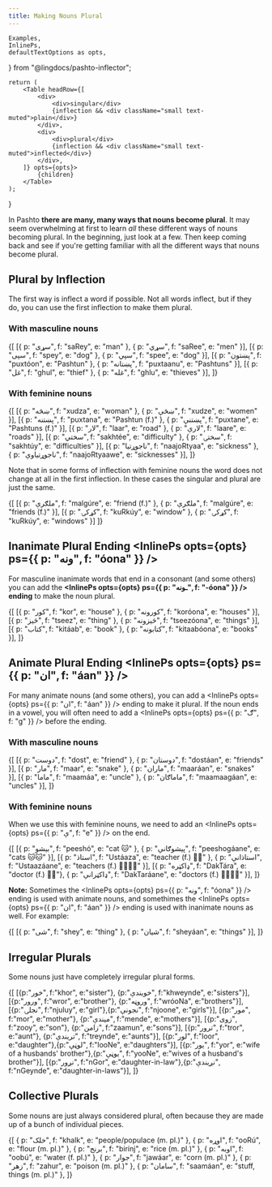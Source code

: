 ```yaml
---
title: Making Nouns Plural
---
```


    Examples,
    InlinePs,
    defaultTextOptions as opts,
} from "@lingdocs/pashto-inflector";

    return (
        <Table headRow={[
            <div>
                <div>singular</div>
                {inflection && <div className="small text-muted">plain</div>}
            </div>,
            <div>
                <div>plural</div>
                {inflection && <div className="small text-muted">inflected</div>}
            </div>,
        ]} opts={opts}>
            {children}
        </Table>
    );
}

In Pashto **there are many, many ways that nouns become plural**. It may seem overwhelming at first to learn *all* these different ways of nouns becoming plural. In the beginning, just look at a few. Then keep coming back and see if you're getting familiar with all the different ways that nouns become plural.

## Plural by Inflection

The first way is <Link to="/inflection/inflection-intro">inflect</Link> a word if possible. Not all words inflect, but if they do, you can use the first inflection to make them plural.

### With masculine nouns

<PluralTable inflection>{[
    [{ p: "سړی", f: "saRey", e: "man" }, { p: "سړي", f: "saRee", e: "men" }],
    [{ p: "سپی", f: "spey", e: "dog" }, { p: "سپي", f: "spee", e: "dog" }],
    [{ p: "پښتون", f: "puxtóon", e: "Pashtun" }, { p: "پښتانه", f: "puxtaanu", e: "Pashtuns" }],
    [{ p: "غل", f: "ghul", e: "thief" }, { p: "غله", f: "ghlu", e: "thieves" }],
]}</PluralTable>

### With feminine nouns

<PluralTable inflection>{[
    [{ p: "ښڅه", f: "xudza", e: "woman" }, { p: "ښځې", f: "xudze", e: "women" }],
    [{ p: "پښتنه", f: "puxtana", e: "Pashtun (f.)" }, { p: "پښتنې", f: "puxtane", e: "Pashtuns (f.)" }],
    [{ p: "لار", f: "laar", e: "road" }, { p: "لارې", f: "laare", e: "roads" }],
    [{ p: "سختي", f: "sakhtée", e: "difficulty" }, { p: "سختۍ", f: "sakhtúy", e: "difficulties" }],
    [{ p: "ناجوړتیا", f: "naajoRtyaa", e: "sickness" }, { p: "ناجوړتیاوې", f: "naajoRtyaawe", e: "sicknesses" }],
]}</PluralTable>

Note that in some forms of inflection with feminine nouns the word does not change at all in the first inflection. In these cases the singular and plural are just the same.

<PluralTable inflection>{[
    [{ p: "ملګرې", f: "malgúre", e: "friend (f.)" }, { p: "ملګرې", f: "malgúre", e: "friends (f.)" }],
    [{ p: "کړکۍ", f: "kuRkúy", e: "window" }, { p: "کړکۍ", f: "kuRkúy", e: "windows" }]
]}</PluralTable>

## Inanimate Plural Ending <InlinePs opts={opts} ps={{ p: "ونه", f: "óona" }} />

For masculine inanimate words that end in a consonant (and some others) you can add the **<InlinePs opts={opts} ps={{ p: "ـونه", f: "-óona" }} /> ending** to make the noun plural.

<PluralTable>{[
    [{ p: "کور", f: "kor", e: "house" }, { p: "کورونه", f: "koróona", e: "houses" }],
    [{ p: "څیز", f: "tseez", e: "thing" }, { p: "څیزونه", f: "tseezóona", e: "things" }],
    [{ p: "کتاب", f: "kitáab", e: "book" }, { p: "کتابونه", f: "kitaabóona", e: "books" }],
]}</PluralTable>

## Animate Plural Ending <InlinePs opts={opts} ps={{ p: "ان", f: "áan" }} />

For many animate nouns (and some others), you can add a <InlinePs opts={opts} ps={{ p: "ان", f: "áan" }} /> ending to make it plural. If the noun ends in a vowel, you will often need to add a <InlinePs opts={opts} ps={{ p: "ګ", f: "g" }} /> before the ending.

### With masculine nouns

<PluralTable>{[
    [{ p: "دوست", f: "dost", e: "friend" }, { p: "دوستان", f: "dostáan", e: "friends" }],
    [{ p: "مار", f: "maar", e: "snake" }, { p: "ماران", f: "maaráan", e: "snakes" }],
    [{ p: "ماما", f: "maamáa", e: "uncle" }, { p: "ماماګان", f: "maamaagáan", e: "uncles" }],
]}</PluralTable>

### With feminine nouns

When we use this with feminine nouns, we need to add an <InlinePs opts={opts} ps={{ p: "ې", f: "e" }} /> on the end.

<PluralTable>{[
    [{ p: "بيشو", f: "peeshó", e: "cat 🐱" }, { p: "پیشوګانې", f: "peeshogáane", e: "cats 🐱🐱" }],
    [{ p: "استاذ", f: "Ustáaza", e: "teacher (f.) 👩‍🏫" }, { p: "استاذانې", f: "Ustaazáane", e: "teachers (f.) 👩‍🏫👩‍🏫" }],
    [{ p: "ډاکټره", f: "DakTára", e: "doctor (f.) 👩‍⚕️"}, { p: "ډاکټرانې", f: "DakTaráane", e: "doctors (f.) 👩‍⚕️👩‍⚕️" }],
]}</PluralTable>

**Note:** Sometimes the <InlinePs opts={opts} ps={{ p: "ونه", f: "óona" }} /> ending is used with animate nouns, and somethimes the <InlinePs opts={opts} ps={{ p: "ان", f: "áan" }} /> ending is used with inanimate nouns as well. For example:

<PluralTable>{[
    [{ p: "شی", f: "shey", e: "thing" }, { p: "شیان", f: "sheyáan", e: "things" }],
]}</PluralTable>

## Irregular Plurals

Some nouns just have completely irregular plural forms.

<PluralTable>{[
    [{p:"خور", f:"khor", e:"sister"}, {p:"خویندې", f:"khweynde", e:"sisters"}],
    [{p:"ورور", f:"wror", e:"brother"}, {p:"وروڼه", f:"wróoNa", e:"brothers"}],
    [{p:"نجلۍ", f:"njuluy", e:"girl"},{p:"نجونې", f:"njoone", e:"girls"}],
    [{p:"مور", f:"mor", e:"mother"}, {p:"میندې", f:"mende", e:"mothers"}],
    [{p:"زوی", f:"zooy", e:"son"}, {p:"زامن", f:"zaamun", e:"sons"}],
    [{p:"ترور", f:"tror", e:"aunt"}, {p:"تریندې", f:"treynde", e:"aunts"}],
    [{p:"لور", f:"loor", e:"daughter"},{p:"لوڼې", f:"looNe", e:"daughters"}],
    [{p:"یور", f:"yor", e:"wife of a husbands' brother"},{p:"یوڼې", f:"yooNe", e:"wives of a husband's brother"}],
    [{p:"نږور", f:"nGor", e:"daughter-in-law"},{p:"نږیندې", f:"nGeynde", e:"daughter-in-laws"}], 
]}</PluralTable>

## Collective Plurals

Some nouns are just always considered plural, often because they are made up of a bunch of individual pieces.

<Examples opts={opts}>{[
    { p: "خلک", f: "khalk", e: "people/populace (m. pl.)" },
    { p: "اوړه", f: "ooRú", e: "flour (m. pl.)" },
    { p: "برنج", f: "birínj", e: "rice (m. pl.)" },
    { p: "اوبه", f: "oobú", e: "water (f. pl.)" },
    { p: "جوار", f: "jawáar", e: "corn (m. pl.)" },
    { p: "زهر", f: "zahur", e: "poison (m. pl.)" },
    { p: "سامان", f: "saamáan", e: "stuff, things (m. pl.)" },
]}</Examples>
